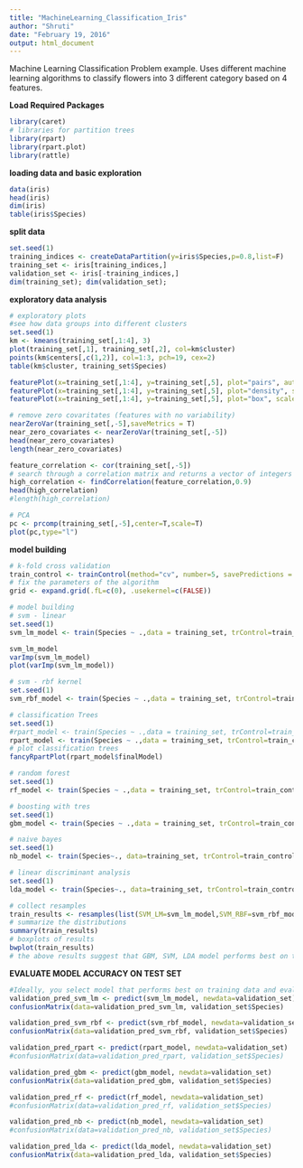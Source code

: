 ```yaml
---
title: "MachineLearning_Classification_Iris"
author: "Shruti"
date: "February 19, 2016"
output: html_document
---
```

Machine Learning Classification Problem example. Uses different machine learning algorithms to classify flowers into 3 different category based on 4 features.

**Load Required Packages**
```r
library(caret)
# libraries for partition trees
library(rpart)
library(rpart.plot)
library(rattle)
```

**loading data and basic exploration**
```r
data(iris)
head(iris)
dim(iris)
table(iris$Species)
```


**split data**
```r
set.seed(1)
training_indices <- createDataPartition(y=iris$Species,p=0.8,list=F)
training_set <- iris[training_indices,]
validation_set <- iris[-training_indices,]
dim(training_set); dim(validation_set);
```

**exploratory data analysis**
```r
# exploratory plots
#see how data groups into different clusters
set.seed(1)
km <- kmeans(training_set[,1:4], 3)
plot(training_set[,1], training_set[,2], col=km$cluster)
points(km$centers[,c(1,2)], col=1:3, pch=19, cex=2)
table(km$cluster, training_set$Species)

featurePlot(x=training_set[,1:4], y=training_set[,5], plot="pairs", auto.key=list(columns=3))
featurePlot(x=training_set[,1:4], y=training_set[,5], plot="density", scales=list(x=list(relation="free"), y=list(relation="free")), auto.key=list(columns=3))
featurePlot(x=training_set[,1:4], y=training_set[,5], plot="box", scales=list(x=list(relation="free"), y=list(relation="free")), auto.key=list(columns=3))

# remove zero covaritates (features with no variability)
nearZeroVar(training_set[,-5],saveMetrics = T)
near_zero_covariates <- nearZeroVar(training_set[,-5])
head(near_zero_covariates)
length(near_zero_covariates)

feature_correlation <- cor(training_set[,-5])
# search through a correlation matrix and returns a vector of integers corresponding to columns to remove to reduce pair-wise correlations.
high_correlation <- findCorrelation(feature_correlation,0.9)
head(high_correlation)
#length(high_correlation)

# PCA
pc <- prcomp(training_set[,-5],center=T,scale=T)
plot(pc,type="l")
```

**model building**
```r
# k-fold cross validation
train_control <- trainControl(method="cv", number=5, savePredictions = T)
# fix the parameters of the algorithm
grid <- expand.grid(.fL=c(0), .usekernel=c(FALSE))

# model building
# svm - linear
set.seed(1)
svm_lm_model <- train(Species ~ .,data = training_set, trControl=train_control, method = "svmLinear",preProcess = c("center", "scale","pca"))

svm_lm_model
varImp(svm_lm_model)
plot(varImp(svm_lm_model))

# svm - rbf kernel
set.seed(1)
svm_rbf_model <- train(Species ~ .,data = training_set, trControl=train_control, method = "svmRadial",preProcess = c("center", "scale","pca"))

# classification Trees
set.seed(1)
#rpart_model <- train(Species ~ .,data = training_set, trControl=train_control, method = "rpart")
rpart_model <- train(Species ~ .,data = training_set, trControl=train_control, method = "rpart",preProcess = c("center", "scale","pca"))
# plot classification trees
fancyRpartPlot(rpart_model$finalModel)

# random forest
set.seed(1)
rf_model <- train(Species ~ .,data = training_set, trControl=train_control, method = "rf",preProcess = c("center", "scale","pca"),prox=T)

# boosting with tres
set.seed(1)
gbm_model <- train(Species ~ .,data = training_set, trControl=train_control, method = "gbm", preProcess = c("center", "scale","pca"), verbose=F)

# naive bayes
set.seed(1)
nb_model <- train(Species~., data=training_set, trControl=train_control, method="nb", tuneGrid=grid,preProcess = c("center", "scale","pca"))

# linear discriminant analysis
set.seed(1)
lda_model <- train(Species~., data=training_set, trControl=train_control, method="lda", preProcess = c("center", "scale","pca"))

# collect resamples
train_results <- resamples(list(SVM_LM=svm_lm_model,SVM_RBF=svm_rbf_model,RPART=rpart_model,GBM=gbm_model,RF=rf_model,NB=nb_model,LDA=lda_model))
# summarize the distributions
summary(train_results)
# boxplots of results
bwplot(train_results)
# the above results suggest that GBM, SVM, LDA model performs best on the training data.
```

**EVALUATE MODEL ACCURACY ON TEST SET**
```r
#Ideally, you select model that performs best on training data and evaluate on test set. I am doing for all models just for illustration 
validation_pred_svm_lm <- predict(svm_lm_model, newdata=validation_set)
confusionMatrix(data=validation_pred_svm_lm, validation_set$Species)

validation_pred_svm_rbf <- predict(svm_rbf_model, newdata=validation_set)
confusionMatrix(data=validation_pred_svm_rbf, validation_set$Species)

validation_pred_rpart <- predict(rpart_model, newdata=validation_set)
#confusionMatrix(data=validation_pred_rpart, validation_set$Species)

validation_pred_gbm <- predict(gbm_model, newdata=validation_set)
confusionMatrix(data=validation_pred_gbm, validation_set$Species)

validation_pred_rf <- predict(rf_model, newdata=validation_set)
#confusionMatrix(data=validation_pred_rf, validation_set$Species)

validation_pred_nb <- predict(nb_model, newdata=validation_set)
#confusionMatrix(data=validation_pred_nb, validation_set$Species)

validation_pred_lda <- predict(lda_model, newdata=validation_set)
confusionMatrix(data=validation_pred_lda, validation_set$Species)
```

